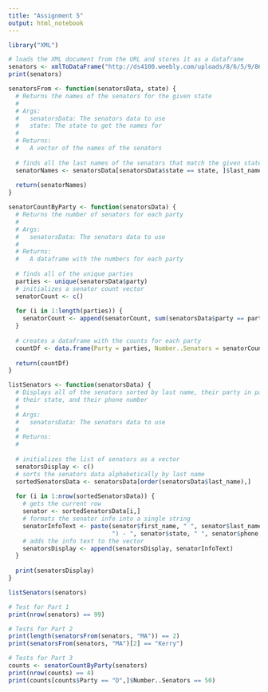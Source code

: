 ```yaml
---
title: "Assignment 5"
output: html_notebook
---
```


```r
library("XML")

# loads the XML document from the URL and stores it as a dataframe
senators <- xmlToDataFrame("http://ds4100.weebly.com/uploads/8/6/5/9/8659576/senators.xml")
print(senators)
```

```r
senatorsFrom <- function(senatorsData, state) {
  # Returns the names of the senators for the given state
  # 
  # Args:
  #   senatorsData: The senators data to use
  #   state: The state to get the names for
  #   
  # Returns:
  #   A vector of the names of the senators
  
  # finds all the last names of the senators that match the given state
  senatorNames <- senatorsData[senatorsData$state == state, ]$last_name
  
  return(senatorNames)
}
```

```r
senatorCountByParty <- function(senatorsData) {
  # Returns the number of senators for each party
  # 
  # Args:
  #   senatorsData: The senators data to use
  # 
  # Returns:
  #   A dataframe with the numbers for each party
  
  # finds all of the unique parties
  parties <- unique(senatorsData$party)
  # initializes a senator count vector
  senatorCount <- c()
  
  for (i in 1:length(parties)) {
    senatorCount <- append(senatorCount, sum(senatorsData$party == parties[i]))
  }
  
  # creates a dataframe with the counts for each party
  countDf <- data.frame(Party = parties, Number..Senators = senatorCount, stringsAsFactors = FALSE)
  
  return(countDf)
}
```

```r
listSenators <- function(senatorsData) {
  # Displays all of the senators sorted by last name, their party in parenthesis after their name,
  # their state, and their phone number
  # 
  # Args:
  #   senatorsData: The senators data to use
  # 
  # Returns:
  # 
  
  # initializes the list of senators as a vector
  senatorsDisplay <- c()
  # sorts the senators data alphabetically by last name
  sortedSenatorsData <- senatorsData[order(senatorsData$last_name),]
  
  for (i in 1:nrow(sortedSenatorsData)) {
    # gets the current row
    senator <- sortedSenatorsData[i,]
    # formats the senator info into a single string
    senatorInfoText <- paste(senator$first_name, " ", senator$last_name, " (", senator$party,
                             ") - ", senator$state, " ", senator$phone, sep = "")
    # adds the info text to the vector
    senatorsDisplay <- append(senatorsDisplay, senatorInfoText)
  }
  
  print(senatorsDisplay)
}

listSenators(senators)
```

```r
# Test for Part 1
print(nrow(senators) == 99)

# Tests for Part 2
print(length(senatorsFrom(senators, "MA")) == 2)
print(senatorsFrom(senators, "MA")[2] == "Kerry")

# Tests for Part 3
counts <- senatorCountByParty(senators)
print(nrow(counts) == 4)
print(counts[counts$Party == "D",]$Number..Senators == 50)
```
